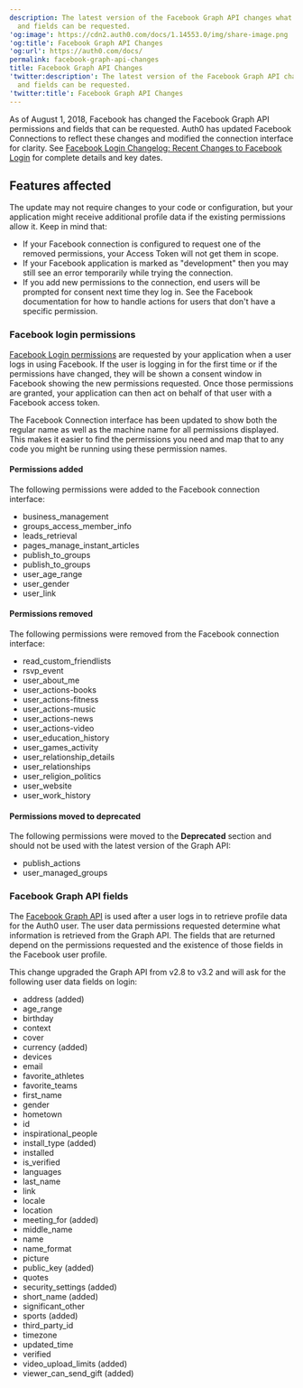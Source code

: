 ```yaml
---
description: The latest version of the Facebook Graph API changes what permissions
  and fields can be requested.
'og:image': https://cdn2.auth0.com/docs/1.14553.0/img/share-image.png
'og:title': Facebook Graph API Changes
'og:url': https://auth0.com/docs/
permalink: facebook-graph-api-changes
title: Facebook Graph API Changes
'twitter:description': The latest version of the Facebook Graph API changes what permissions
  and fields can be requested.
'twitter:title': Facebook Graph API Changes
---
```

As of August 1, 2018, Facebook has changed the Facebook Graph API permissions and fields that can be requested. Auth0 has updated Facebook Connections to reflect these changes and modified the connection interface for clarity. See [Facebook Login Changelog: Recent Changes to Facebook Login](https://developers.facebook.com/docs/facebook-login/changelog#2018-07-02) for complete details and key dates.

## Features affected

The update may not require changes to your code or configuration, but your application might receive additional profile data if the existing permissions allow it. Keep in mind that:

* If your Facebook connection is configured to request one of the removed permissions, your <Tooltip tip="Access Token: Authorization credential, in the form of an opaque string or JWT, used to access an API." cta="View Glossary" href="/docs/glossary?term=Access+Token">Access Token</Tooltip> will not get them in scope.
* If your Facebook application is marked as "development" then you may still see an error temporarily while trying the connection.
* If you add new permissions to the connection, end users will be prompted for consent next time they log in. See the Facebook documentation for how to handle actions for users that don't have a specific permission.

### Facebook login permissions

[Facebook Login permissions](https://developers.facebook.com/docs/facebook-login/permissions) are requested by your application when a user logs in using Facebook. If the user is logging in for the first time or if the permissions have changed, they will be shown a consent window in Facebook showing the new permissions requested. Once those permissions are granted, your application can then act on behalf of that user with a Facebook access token.

The Facebook Connection interface has been updated to show both the regular name as well as the machine name for all permissions displayed. This makes it easier to find the permissions you need and map that to any code you might be running using these permission names.

#### Permissions added

The following permissions were added to the Facebook connection interface:

* business_management
* groups_access_member_info
* leads_retrieval
* pages_manage_instant_articles
* publish_to_groups
* publish_to_groups
* user_age_range
* user_gender
* user_link

#### Permissions removed

The following permissions were removed from the Facebook connection interface:

* read_custom_friendlists
* rsvp_event
* user_about_me
* user_actions-books
* user_actions-fitness
* user_actions-music
* user_actions-news
* user_actions-video
* user_education_history
* user_games_activity
* user_relationship_details
* user_relationships
* user_religion_politics
* user_website
* user_work_history

#### Permissions moved to deprecated

The following permissions were moved to the **Deprecated** section and should not be used with the latest version of the Graph API:

* publish_actions
* user_managed_groups

### Facebook Graph API fields

The [Facebook Graph API](https://developers.facebook.com/docs/graph-api/reference/v3.2/user) is used after a user logs in to retrieve profile data for the Auth0 user. The user data permissions requested determine what information is retrieved from the Graph API. The fields that are returned depend on the permissions requested and the existence of those fields in the Facebook user profile.

This change upgraded the Graph API from v2.8 to v3.2 and will ask for the following user data fields on login:

* address (added)
* age_range
* birthday
* context
* cover
* currency (added)
* devices
* email
* favorite_athletes
* favorite_teams
* first_name
* gender
* hometown
* id
* inspirational_people
* install_type (added)
* installed
* is_verified
* languages
* last_name
* link
* locale
* location
* meeting_for (added)
* middle_name
* name
* name_format
* picture
* public_key (added)
* quotes
* security_settings (added)
* short_name (added)
* significant_other
* sports (added)
* third_party_id
* timezone
* updated_time
* verified
* video_upload_limits (added)
* viewer_can_send_gift (added)